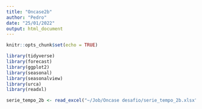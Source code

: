 ```yaml
---
title: "Oncase2b"
author: "Pedro"
date: "25/01/2022"
output: html_document
---
```


```r
knitr::opts_chunk$set(echo = TRUE)
```


```r

library(tidyverse)
library(forecast)
library(ggplot2)
library(seasonal)
library(seasonalview)
library(urca)
library(readxl)
```

```r
serie_tempo_2b <- read_excel("~/Job/Oncase desafio/serie_tempo_2b.xlsx")
```


